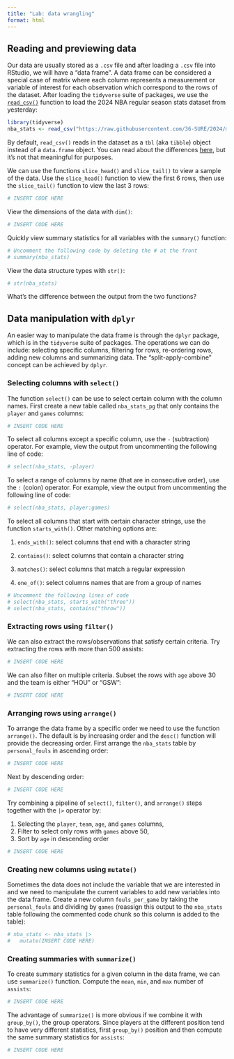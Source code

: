 ```yaml
---
title: "Lab: data wrangling"
format: html
---
```


## Reading and previewing data

Our data are usually stored as a `.csv` file and after loading a `.csv` file into RStudio, we will have a "data frame". A data frame can be considered a special case of matrix where each column represents a measurement or variable of interest for each observation which correspond to the rows of the dataset. After loading the `tidyverse` suite of packages, we use the [`read_csv()`](https://readr.tidyverse.org/reference/read_delim.html) function to load the 2024 NBA regular season stats dataset from yesterday:

```r
library(tidyverse)
nba_stats <- read_csv("https://raw.githubusercontent.com/36-SURE/2024/main/data/nba_stats.csv")
```

By default, `read_csv()` reads in the dataset as a `tbl` (aka `tibble`) object instead of a `data.frame` object. You can read about the differences [here](https://cran.r-project.org/web/packages/tibble/vignettes/tibble.html), but it's not that meaningful for purposes.

We can use the functions `slice_head()` and `slice_tail()` to view a sample of the data. Use the `slice_head()` function to view the first 6 rows, then use the `slice_tail()` function to view the last 3 rows:

```r
# INSERT CODE HERE
```

View the dimensions of the data with `dim()`:

```r
# INSERT CODE HERE
```

Quickly view summary statistics for all variables with the `summary()` function:

```r
# Uncomment the following code by deleting the # at the front
# summary(nba_stats)
```

View the data structure types with `str()`:

```r
# str(nba_stats)
```

What's the difference between the output from the two functions?

## Data manipulation with `dplyr`

An easier way to manipulate the data frame is through the `dplyr` package, which is in the `tidyverse` suite of packages. The operations we can do include: selecting specific columns, filtering for rows, re-ordering rows, adding new columns and summarizing data. The "split-apply-combine" concept can be achieved by `dplyr`.

### Selecting columns with `select()`

The function `select()` can be use to select certain column with the column names. First create a new table called `nba_stats_pg` that only contains the `player` and `games` columns:

```r
# INSERT CODE HERE
```

To select all columns except a specific column, use the `-` (subtraction) operator. For example, view the output from uncommenting the following line of code:

```r
# select(nba_stats, -player)
```

To select a range of columns by name (that are in consecutive order), use the `:` (colon) operator. For example, view the output from uncommenting the following line of code:

```r
# select(nba_stats, player:games)
```

To select all columns that start with certain character strings, use the function `starts_with()`. Other matching options are:

1.  `ends_with()`: select columns that end with a character string

2.  `contains()`: select columns that contain a character string

3.  `matches()`: select columns that match a regular expression

4.  `one_of()`: select columns names that are from a group of names

```r
# Uncomment the following lines of code
# select(nba_stats, starts_with("three"))
# select(nba_stats, contains("throw"))
```

### Extracting rows using `filter()`

We can also extract the rows/observations that satisfy certain criteria. Try extracting the rows with more than 500 assists:

```r
# INSERT CODE HERE
```

We can also filter on multiple criteria. Subset the rows with `age` above 30 and the team is either "HOU" or "GSW":

```r
# INSERT CODE HERE
```

### Arranging rows using `arrange()`

To arrange the data frame by a specific order we need to use the function `arrange()`. The default is by increasing order and the `desc()` function will provide the decreasing order. First arrange the `nba_stats` table by `personal_fouls` in ascending order:

```r
# INSERT CODE HERE
```

Next by descending order:

```r
# INSERT CODE HERE
```

Try combining a pipeline of `select()`, `filter()`, and `arrange()` steps together with the `|>` operator by:

1.  Selecting the `player`, `team`, `age`, and `games` columns,
2.  Filter to select only rows with `games` above 50,
3.  Sort by `age` in descending order

```r
# INSERT CODE HERE
```

### Creating new columns using `mutate()`

Sometimes the data does not include the variable that we are interested in and we need to manipulate the current variables to add new variables into the data frame. Create a new column `fouls_per_game` by taking the `personal_fouls` and dividing by `games` (reassign this output to the `nba_stats` table following the commented code chunk so this column is added to the table):

```r
# nba_stats <- nba_stats |>
#   mutate(INSERT CODE HERE)
```

### Creating summaries with `summarize()`

To create summary statistics for a given column in the data frame, we can use `summarize()` function. Compute the `mean`, `min`, and `max` number of `assists`:

```r
# INSERT CODE HERE
```

The advantage of `summarize()` is more obvious if we combine it with `group_by()`, the group operators. Since players at the different position tend to have very different statistics, first `group_by()` position and then compute the same summary statistics for `assists`:

```r
# INSERT CODE HERE
```
